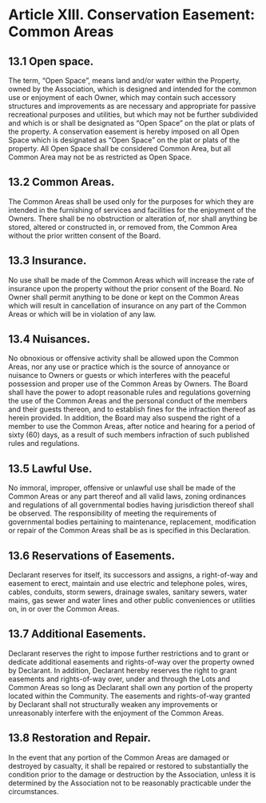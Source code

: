 # Article XIII. Conservation Easement: Common Areas

## 13.1 Open space.
The term, "Open Space", means land and/or water within the Property, owned by the Association, which is designed and intended for the common use or enjoyment of each Owner, which may contain such accessory structures and improvements as are necessary and appropriate for passive recreational purposes and utilities, but which may not be further subdivided and which is or shall be designated as "Open Space" on the plat or plats of the property. A conservation easement is hereby imposed on all Open Space which is designated as "Open Space" on the plat or plats of the property. All Open Space shall be considered Common Area, but all Common Area may not be as restricted as Open Space.

## 13.2 Common Areas. 
The Common Areas shall be used only for the purposes for which they are intended in the furnishing of services and facilities for the enjoyment of the Owners. There shall be no obstruction or alteration of, nor shall anything be stored, altered or constructed in, or removed from, the Common Area without the prior written consent of the Board.

## 13.3 Insurance.
No use shall be made of the Common Areas which will increase the rate of insurance upon the property without the prior consent of the Board. No Owner shall permit anything to be done or kept on the Common Areas which will result in cancellation of insurance on any part of the Common Areas or which will be in violation of any law. 

## 13.4 Nuisances.
No obnoxious or offensive activity shall be allowed upon the Common Areas, nor any use or practice which is the source of annoyance or nuisance to Owners or guests or which interferes with the peaceful possession and proper use of the Common Areas by Owners. The Board shall have the power to adopt reasonable rules and regulations governing the use of the Common Areas and the personal conduct of the members and their guests thereon, and to establish fines for the infraction thereof as herein provided. In addition, the Board may also suspend the right of a member to use the Common Areas, after notice and hearing for a period of sixty (60) days, as a result of such members infraction of such published rules and regulations.

## 13.5 Lawful Use.
No immoral, improper, offensive or unlawful use shall be made of the Common Areas or any part thereof and all valid laws, zoning ordinances and regulations of all governmental bodies having jurisdiction thereof shall be observed. The responsibility of meeting the requirements of governmental bodies pertaining to maintenance, replacement, modification or repair of the Common Areas shall be as is specified in this Declaration.

## 13.6 Reservations of Easements.
Declarant reserves for itself, its successors and assigns, a right-of-way and easement to erect, maintain and use electric and telephone poles, wires, cables, conduits, storm sewers, drainage swales, sanitary sewers, water mains, gas sewer and water lines and other public conveniences or utilities on, in or over the Common Areas.

## 13.7 Additional Easements.
Declarant reserves the right to impose further restrictions and to grant or dedicate additional easements and rights-of-way over the property owned by Declarant. In addition, Declarant hereby reserves the right to grant easements and rights-of-way over, under and through the Lots and Common Areas so long as Declarant shall own any portion of the property located within the Community. The easements and rights-of-way granted by Declarant shall not structurally weaken any improvements or unreasonably interfere with the enjoyment of the Common Areas.

## 13.8 Restoration and Repair.
In the event that any portion of the Common Areas are damaged or destroyed by casualty, it shall be repaired or restored to substantially the condition prior to the damage or destruction by the Association, unless it is determined by the Association not to be reasonably practicable under the circumstances.